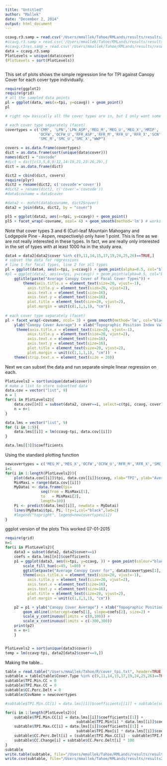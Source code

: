 ```yaml
---
title: "Untitled"
author: "Mallek"
date: "December 2, 2014"
output: html_document
---
```



```r
ccavg.r3.samp = read.csv('/Users/mmallek/Tahoe/RMLands/results/results20150904/ccavg.r3_samp.csv')
#ccavg.r3.samp = read.csv('/Users/mmallek/Tahoe/RMLands/results/results20150904/ccavg_r3_50Gsmoothclip_samp.csv')
#ccavg.r3res.samp = read.csv('/Users/mmallek/Tahoe/RMLands/results/results20150904/ccavg_r3res_50Gsmoothclip_samp.csv')
data = ccavg.r3.samp
PlotLevels = unique(data$cover)
(PlotLevels = sort(PlotLevels))



```


This set of plots shows the simple regression line for TPI against Canopy Cover for each cover type individually.
```r
require(ggplot2)
require(grid)
# all the sampled data points
pl = ggplot(data, aes(x=tpi, y=ccavg)) + geom_point()
pl

# right now basically all the cover types are in, but I only want some of them

# each cover type separately (facet)
covertypes = c('CMM', 'LPN','LPN_ASP','MEG_M','MEG_U','MEG_X','MRIP',
               'OCFW','OCFW_U','RFR_ASP','RFR_M','RFR_U','RFR_X','SCN','SMC_ASP',
               'SMC_M','SMC_U','SMC_X',"WWP")

covers = as.data.frame(covertypes)
dict = as.data.frame(sort(unique(data$cover)))
names(dict) = "covcode"
#dict = dict[c(3,5,6,9:12,14:19,21,23:26,29),]
dict = as.data.frame(dict)

dict2 = cbind(dict, covers)
require(plyr)
dict2 = rename(dict2, c('covcode'='cover'))
#dict2 = rename(dict2, c('cover'='covcode'))
#data$covname = data$cover

#data2 <- match(data$covname, dict2$cover)
data2 = join(data, dict2, by = "cover")

pl5 = ggplot(data2, aes(x=tpi, y=ccavg)) + geom_point()
pl5 + facet_wrap(~covname, ncol= 4) + geom_smooth(method='lm') # works again! 2015-07-01


```
Note that cover types 3 and 6 (Curl-leaf Mountain Mahogany and Lodgepole Pine - Aspen, respectively) only have 1 point. This is fine as we are not really interested in these types. In fact, we are really only interested in the set of types with at least 1000 ha in the study area. 

```r
data4 = data2[data2$cover %in% c(9,11,14,15,17,19,24,25,26)==TRUE,]
# subset the data for regressions
# line 1 for focal types, line 2 for all types
pl = ggplot(data4, aes(x=tpi, y=ccavg)) + geom_point(alpha=0.5, col="blue") +
#pl = ggplot(data2, aes(x=tpi, y=ccavg)) + geom_point(alpha=0.5, col="blue") +    
    ggtitle(paste("Average Canopy Cover of Focal Cover Types")) +
        theme(axis.title.x = element_text(size=20, vjust=-1), 
          axis.title.y = element_text(size=20, vjust=2), 
          axis.text.x = element_text(size=16),
          axis.text.y = element_text(size=16),
          plot.title = element_text(size=20, vjust=2),
          plot.margin = unit(c(1,1,1,1), "cm")) 
    
# each cover type separately (facet)
pl + facet_wrap(~covname, ncol= 3) + geom_smooth(method='lm', col="black") +
    ylab("Canopy Cover Average") + xlab("Topographic Position Index Value") + theme_bw() +
     theme(axis.title.x = element_text(size=20, vjust=-1), 
          axis.title.y = element_text(size=20, vjust=2), 
          axis.text.x = element_text(size=16),
          axis.text.y = element_text(size=16),
          plot.title = element_text(size=20, vjust=2),
          plot.margin = unit(c(1,1,1,1), "cm"))  +
    theme(strip.text.x = element_text(size = 20))
```

Next we can subset the data and run separate simple linear regression on each.

```r
PlotLevels2 = sort(unique(data4$cover))
# make a list to store subsetted data
data.cov = vector("list", 9)
n = 1
for(i in PlotLevels2){
    data.cov[[n]] = subset(data2, cover==i, select=c(tpi, ccavg, cover))
    n = n+1
}
```

```r
data.lms = vector("list", 9)
for (i in 1:9){
    data.lms[[i]] = lm(ccavg~tpi, data.cov[[i]])
}

data.lms[[3]]$coefficients
```

Using the standard plotting function
```r
newcovertypes = c('MEG_M','MEG_X','OCFW','OCFW_U','RFR_M','RFR_X','SMC_M','SMC_U','SMC_X')
i=1
for(i in 1:length(PlotLevels2)){
    plot(data.cov[[i]]$tpi, data.cov[[i]]$ccavg, xlab="TPI", ylab="Average Canopy Cover", main=paste("Effect of TPI on average canopy cover \n during simulation for", newcovertypes[i]))
    MinMaxi = range(data.cov[[i]])
    MyDatai <- data.frame(tpi=
                seq(from = MinMaxi[1],
                to   = MinMaxi[2],
                length=10))  
    Pi <- predict(data.lms[[i]], newdata = MyDatai)
    lines(MyDatai$tpi, Pi, lty=1,col="black",lwd=2)
    #legend("topright", legend=newcovertypes[i])
}
```


ggplot version of the plots
This worked 07-01-2015
```r
require(grid)
n=1
for(i in PlotLevels2){
    data3 = subset(data2, data2$cover==i)
    coefs = data.lms[[n]]$coefficients
    p1 = ggplot(data3, aes(x=tpi, y=ccavg, )) + geom_point(colour="blue", alpha=0.5, size=3) + theme_bw() + 
        scale_fill_hue(c=45, l=80) + 
        ggtitle(paste("Average Canopy Cover for", data3$covertypes[1], "During Simulated Historic Period" )) +
        theme(axis.title.x = element_text(size=20, vjust=-1), 
          axis.title.y = element_text(size=20, vjust=2), 
          axis.text.x = element_text(size=16),
          axis.text.y = element_text(size=16),
          plot.title = element_text(size=20, vjust=2),
          plot.margin = unit(c(1,1,1,1), "cm"))

    p2 = p1 + ylab("Canopy Cover Average") + xlab("Topographic Position Index Value") +
        geom_abline(intercept=coefs[1], slope=coefs[2], size=2) +
        scale_y_continuous(limits = c(0,100)) +
        scale_x_continuous(limits = c(-300,300))
    print(p2)
    n = n+1
    }



```


```r
PlotLevels2 = sort(unique(data3$cover))
temp = lm(ccavg~tpi, data2[data2$cover==9,])
```

Making the table...
```r
table = read.table("/Users/mmallek/Tahoe/R/cover_tpi.txt", header=TRUE, sep=',')
subtable = table[table$Cover.Type %in% c(9,11,14,15,17,19,24,25,26)==TRUE,]
subtable$TPI.Min.CC = 0
subtable$TPI.Max.CC = 0
subtable$CC.Perc.Delt = 0
subtable$CovName = newcovertypes

#subtable$TPI.Min.CC[1] = data.lms[[1]]$coefficients[[1]] + subtable[subtable$Cover.Type==9,]$TPI.Min * data.lms[[1]]$coefficients[[2]]

for(i in 1:length(PlotLevels2)){
    subtable$TPI.Min.CC[i] = data.lms[[i]]$coefficients[[1]] + 
                                subtable$TPI.Min[i] * data.lms[[i]]$coefficients[[2]]
    subtable$TPI.Max.CC[i] = data.lms[[i]]$coefficients[[1]] + 
                                subtable$TPI.Max[i] * data.lms[[i]]$coefficients[[2]]
    subtable$CC.Perc.Delt[i] = (subtable$TPI.Max.CC[i] - subtable$TPI.Min.CC[i])/subtable$TPI.Min.CC[i]
    subtable$CC.Change[i] = subtable$CC.Perc.Delt[i] * 100
}
subtable
write.table(subtable, file="/Users/mmallek/Tahoe/RMLands/results/results20150904/tpi/cctable.txt", sep='\t')
write.csv(subtable, file="/Users/mmallek/Tahoe/RMLands/results/results20150904/tpi/cctable.csv")


```


